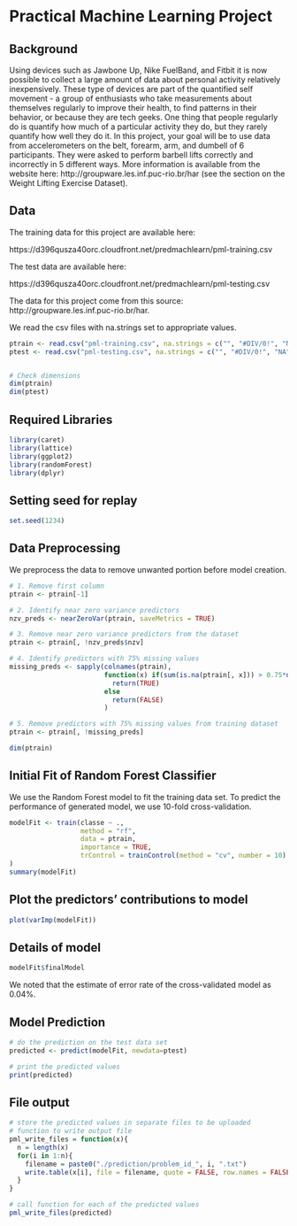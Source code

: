# Practical Machine Learning Project 

## Background

Using devices such as Jawbone Up, Nike FuelBand, and Fitbit it is now possible to collect a large amount of data about personal activity relatively inexpensively. These type of devices are part of the quantified self movement - a group of enthusiasts who take measurements about themselves regularly to improve their health, to find patterns in their behavior, or because they are tech geeks. One thing that people regularly do is quantify how much of a particular activity they do, but they rarely quantify how well they do it. In this project, your goal will be to use data from accelerometers on the belt, forearm, arm, and dumbell of 6 participants. They were asked to perform barbell lifts correctly and incorrectly in 5 different ways. More information is available from the website here: http://groupware.les.inf.puc-rio.br/har (see the section on the Weight Lifting Exercise Dataset). 

## Data 

The training data for this project are available here: 

https://d396qusza40orc.cloudfront.net/predmachlearn/pml-training.csv

The test data are available here: 

https://d396qusza40orc.cloudfront.net/predmachlearn/pml-testing.csv

The data for this project come from this source: http://groupware.les.inf.puc-rio.br/har.

We read the csv files with na.strings set to appropriate values.

```r
ptrain <- read.csv("pml-training.csv", na.strings = c("", "#DIV/0!", "NA"))
ptest <- read.csv("pml-testing.csv", na.strings = c("", "#DIV/0!", "NA"))


# Check dimensions
dim(ptrain)
dim(ptest)
```

## Required Libraries 

```r
library(caret)
library(lattice)
library(ggplot2)
library(randomForest)
library(dplyr)
```

## Setting seed for replay

```r
set.seed(1234)
```

## Data Preprocessing

We preprocess the data to remove unwanted portion before model creation.

```r
# 1. Remove first column
ptrain <- ptrain[-1]

# 2. Identify near zero variance predictors 
nzv_preds <- nearZeroVar(ptrain, saveMetrics = TRUE)

# 3. Remove near zero variance predictors from the dataset
ptrain <- ptrain[, !nzv_preds$nzv]

# 4. Identify predictors with 75% missing values
missing_preds <- sapply(colnames(ptrain), 
                        function(x) if(sum(is.na(ptrain[, x])) > 0.75*nrow(ptrain))
                          return(TRUE)
                        else
                          return(FALSE)
                        )

# 5. Remove predictors with 75% missing values from training dataset
ptrain <- ptrain[, !missing_preds]

dim(ptrain)
```

## Initial Fit of Random Forest Classifier

We use the Random Forest model to fit the training data set. To predict the performance of generated model, we use 10-fold cross-validation.

```r
modelFit <- train(classe ~ ., 
                  method = "rf", 
                  data = ptrain, 
                  importance = TRUE, 
                  trControl = trainControl(method = "cv", number = 10)
)
summary(modelFit)
```

## Plot the predictors' contributions to model

```r
plot(varImp(modelFit))
```

## Details of model

```r
modelFit$finalModel
```

We noted that the estimate of error rate of the cross-validated model as 0.04%. 

## Model Prediction

```r
# do the prediction on the test data set
predicted <- predict(modelFit, newdata=ptest)

# print the predicted values
print(predicted)
```

## File output
```r
# store the predicted values in separate files to be uploaded
# function to write output file
pml_write_files = function(x){
  n = length(x)
  for(i in 1:n){
    filename = paste0("./prediction/problem_id_", i, ".txt")
    write.table(x[i], file = filename, quote = FALSE, row.names = FALSE, col.names = FALSE)
  }
}

# call function for each of the predicted values
pml_write_files(predicted)
```